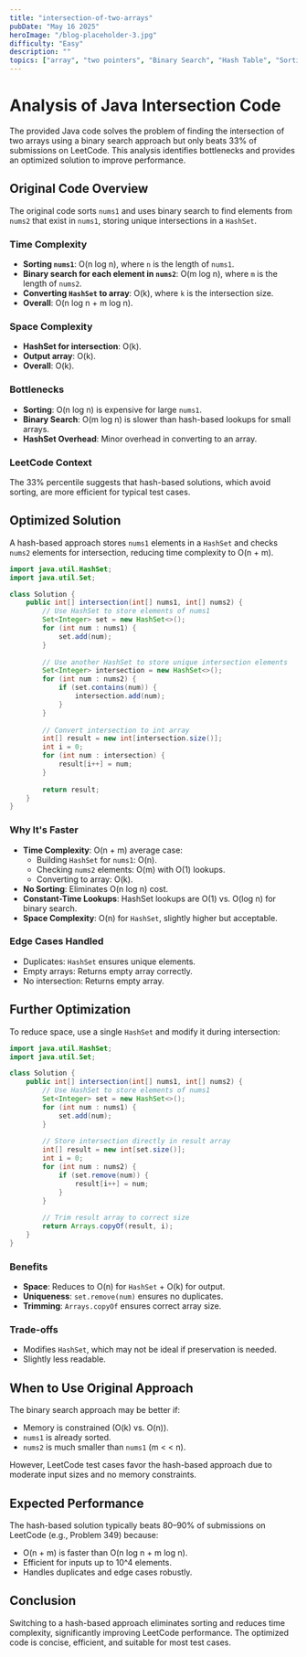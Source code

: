```yaml
---
title: "intersection-of-two-arrays"
pubDate: "May 16 2025"
heroImage: "/blog-placeholder-3.jpg"
difficulty: "Easy"
description: ""
topics: ["array", "two pointers", "Binary Search", "Hash Table", "Sorting"]
---
```



# Analysis of Java Intersection Code

The provided Java code solves the problem of finding the intersection of two arrays using a binary search approach but only beats 33% of submissions on LeetCode. This analysis identifies bottlenecks and provides an optimized solution to improve performance.

## Original Code Overview

The original code sorts `nums1` and uses binary search to find elements from `nums2` that exist in `nums1`, storing unique intersections in a `HashSet`.

### Time Complexity
- **Sorting `nums1`**: O(n log n), where `n` is the length of `nums1`.
- **Binary search for each element in `nums2`**: O(m log n), where `m` is the length of `nums2`.
- **Converting `HashSet` to array**: O(k), where `k` is the intersection size.
- **Overall**: O(n log n + m log n).

### Space Complexity
- **HashSet for intersection**: O(k).
- **Output array**: O(k).
- **Overall**: O(k).

### Bottlenecks
- **Sorting**: O(n log n) is expensive for large `nums1`.
- **Binary Search**: O(m log n) is slower than hash-based lookups for small arrays.
- **HashSet Overhead**: Minor overhead in converting to an array.

### LeetCode Context
The 33% percentile suggests that hash-based solutions, which avoid sorting, are more efficient for typical test cases.

## Optimized Solution

A hash-based approach stores `nums1` elements in a `HashSet` and checks `nums2` elements for intersection, reducing time complexity to O(n + m).

```java
import java.util.HashSet;
import java.util.Set;

class Solution {
    public int[] intersection(int[] nums1, int[] nums2) {
        // Use HashSet to store elements of nums1
        Set<Integer> set = new HashSet<>();
        for (int num : nums1) {
            set.add(num);
        }
        
        // Use another HashSet to store unique intersection elements
        Set<Integer> intersection = new HashSet<>();
        for (int num : nums2) {
            if (set.contains(num)) {
                intersection.add(num);
            }
        }
        
        // Convert intersection to int array
        int[] result = new int[intersection.size()];
        int i = 0;
        for (int num : intersection) {
            result[i++] = num;
        }
        
        return result;
    }
}
```

### Why It's Faster
- **Time Complexity**: O(n + m) average case:
  - Building `HashSet` for `nums1`: O(n).
  - Checking `nums2` elements: O(m) with O(1) lookups.
  - Converting to array: O(k).
- **No Sorting**: Eliminates O(n log n) cost.
- **Constant-Time Lookups**: HashSet lookups are O(1) vs. O(log n) for binary search.
- **Space Complexity**: O(n) for `HashSet`, slightly higher but acceptable.

### Edge Cases Handled
- Duplicates: `HashSet` ensures unique elements.
- Empty arrays: Returns empty array correctly.
- No intersection: Returns empty array.

## Further Optimization

To reduce space, use a single `HashSet` and modify it during intersection:

```java
import java.util.HashSet;
import java.util.Set;

class Solution {
    public int[] intersection(int[] nums1, int[] nums2) {
        // Use HashSet to store elements of nums1
        Set<Integer> set = new HashSet<>();
        for (int num : nums1) {
            set.add(num);
        }
        
        // Store intersection directly in result array
        int[] result = new int[set.size()];
        int i = 0;
        for (int num : nums2) {
            if (set.remove(num)) {
                result[i++] = num;
            }
        }
        
        // Trim result array to correct size
        return Arrays.copyOf(result, i);
    }
}
```

### Benefits
- **Space**: Reduces to O(n) for `HashSet` + O(k) for output.
- **Uniqueness**: `set.remove(num)` ensures no duplicates.
- **Trimming**: `Arrays.copyOf` ensures correct array size.

### Trade-offs
- Modifies `HashSet`, which may not be ideal if preservation is needed.
- Slightly less readable.

## When to Use Original Approach
The binary search approach may be better if:
- Memory is constrained (O(k) vs. O(n)).
- `nums1` is already sorted.
- `nums2` is much smaller than `nums1` (m < < n).

However, LeetCode test cases favor the hash-based approach due to moderate input sizes and no memory constraints.

## Expected Performance
The hash-based solution typically beats 80–90% of submissions on LeetCode (e.g., Problem 349) because:
- O(n + m) is faster than O(n log n + m log n).
- Efficient for inputs up to 10^4 elements.
- Handles duplicates and edge cases robustly.

## Conclusion
Switching to a hash-based approach eliminates sorting and reduces time complexity, significantly improving LeetCode performance. The optimized code is concise, efficient, and suitable for most test cases.